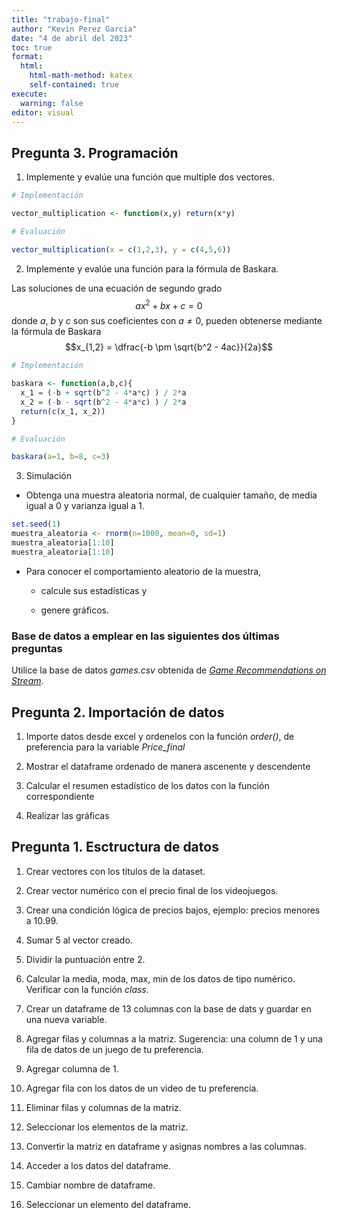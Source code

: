 ```yaml
---
title: "trabajo-final"
author: "Kevin Perez Garcia"
date: "4 de abril del 2023"
toc: true
format:
  html:
    html-math-method: katex
    self-contained: true
execute:
  warning: false
editor: visual
---
```


## Pregunta 3. Programación

1.  Implemente y evalúe una función que multiple dos vectores.

```r
# Implementación

vector_multiplication <- function(x,y) return(x*y)

# Evaluación

vector_multiplication(x = c(1,2,3), y = c(4,5,6))
```

2.  Implemente y evalúe una función para la fórmula de Baskara.

Las soluciones de una ecuación de segundo grado $$ax^2+bx+c=0$$ donde $a$, $b$ y $c$ son sus coeficientes con $a \neq 0$, pueden obtenerse mediante la fórmula de Baskara $$x_{1,2} = \dfrac{-b \pm \sqrt{b^2 - 4ac}}{2a}$$

```r
# Implementación

baskara <- function(a,b,c){
  x_1 = (-b + sqrt(b^2 - 4*a*c) ) / 2*a
  x_2 = (-b - sqrt(b^2 - 4*a*c) ) / 2*a
  return(c(x_1, x_2))
}

# Evaluación

baskara(a=1, b=8, c=3)
```

3.  Simulación

*   Obtenga una muestra aleatoria normal, de cualquier tamaño, de media igual a $0$ y varianza igual a $1$.
```r
set.seed(1)
muestra_aleatoria <- rnorm(n=1000, mean=0, sd=1)
muestra_aleatoria[1:10]
muestra_aleatoria[1:10]
```

*   Para conocer el comportamiento aleatorio de la muestra,
    +   calcule sus estadísticas y

    +   genere gráficos.

### Base de datos a emplear en las siguientes dos últimas preguntas

Utilice la base de datos _games.csv_ obtenida de [_Game Recommendations on Stream_](https://www.kaggle.com/datasets/antonkozyriev/game-recommendations-on-steam).

## Pregunta 2. Importación de datos

1.  Importe datos desde excel y ordenelos con la función *order()*, de preferencia para la variable *Price_final*

2.  Mostrar el dataframe ordenado de manera ascenente y descendente

3.  Calcular el resumen estadístico de los datos con la función correspondiente

4.  Realizar las gráficas

## Pregunta 1. Esctructura de datos

1.  Crear vectores con los títulos de la dataset.

2.  Crear vector numérico con el precio final de los videojuegos.

3.  Crear una condición lógica de precios bajos, ejemplo: precios menores a $10.99$.

4.  Sumar $5$ al vector creado.

5.  Dividir la puntuación entre $2$.

6.  Calcular la media, moda, max, min de los datos de tipo numérico. Verificar con la función *class*.

7.  Crear un dataframe de $13$ columnas con la base de dats y guardar en una nueva variable.

8.  Agregar filas y columnas a la matriz. Sugerencia: una column de $1$ y una fila de datos de un juego de tu preferencia.

9.  Agregar columna de $1$.

10. Agregar fila con los datos de un video de tu preferencia.

11. Eliminar filas y columnas de la matriz.

12. Seleccionar los elementos de la matriz.

13. Convertir la matriz en dataframe y asignas nombres a las columnas.

14. Acceder a los datos del dataframe.

15. Cambiar nombre de dataframe.

16. Seleccionar un elemento del dataframe.
